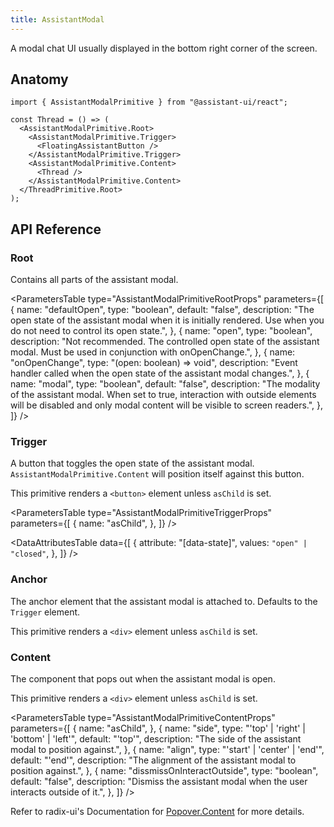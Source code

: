 ```yaml
---
title: AssistantModal
---
```


A modal chat UI usually displayed in the bottom right corner of the screen.


## Anatomy

```tsx
import { AssistantModalPrimitive } from "@assistant-ui/react";

const Thread = () => (
  <AssistantModalPrimitive.Root>
    <AssistantModalPrimitive.Trigger>
      <FloatingAssistantButton />
    </AssistantModalPrimitive.Trigger>
    <AssistantModalPrimitive.Content>
      <Thread />
    </AssistantModalPrimitive.Content>
  </ThreadPrimitive.Root>
);
```

## API Reference

### Root

Contains all parts of the assistant modal.

<ParametersTable
  type="AssistantModalPrimitiveRootProps"
  parameters={[
    {
      name: "defaultOpen",
      type: "boolean",
      default: "false",
      description:
        "The open state of the assistant modal when it is initially rendered. Use when you do not need to control its open state.",
    },
    {
      name: "open",
      type: "boolean",
      description:
        "Not recommended. The controlled open state of the assistant modal. Must be used in conjunction with onOpenChange.",
    },
    {
      name: "onOpenChange",
      type: "(open: boolean) => void",
      description:
        "Event handler called when the open state of the assistant modal changes.",
    },
    {
      name: "modal",
      type: "boolean",
      default: "false",
      description:
        "The modality of the assistant modal. When set to true, interaction with outside elements will be disabled and only modal content will be visible to screen readers.",
    },
  ]}
/>

### Trigger

A button that toggles the open state of the assistant modal. `AssistantModalPrimitive.Content` will position itself against this button.

This primitive renders a `<button>` element unless `asChild` is set.

<ParametersTable
  type="AssistantModalPrimitiveTriggerProps"
  parameters={[
    {
      name: "asChild",
    },
  ]}
/>

<DataAttributesTable
  data={[
    {
      attribute: "[data-state]",
      values: <Code>"open" | "closed"</Code>,
    },
  ]}
/>

### Anchor

The anchor element that the assistant modal is attached to. Defaults to the `Trigger` element.

This primitive renders a `<div>` element unless `asChild` is set.

### Content

The component that pops out when the assistant modal is open.

This primitive renders a `<div>` element unless `asChild` is set.

<ParametersTable
  type="AssistantModalPrimitiveContentProps"
  parameters={[
    {
      name: "asChild",
    },
    {
      name: "side",
      type: "'top' | 'right' | 'bottom' | 'left'",
      default: "'top'",
      description: "The side of the assistant modal to position against.",
    },
    {
      name: "align",
      type: "'start' | 'center' | 'end'",
      default: "'end'",
      description: "The alignment of the assistant modal to position against.",
    },
    {
      name: "dissmissOnInteractOutside",
      type: "boolean",
      default: "false",
      description:
        "Dismiss the assistant modal when the user interacts outside of it.",
    },
  ]}
/>

Refer to radix-ui's Documentation for [Popover.Content](https://www.radix-ui.com/primitives/docs/components/popover#content) for more details.
